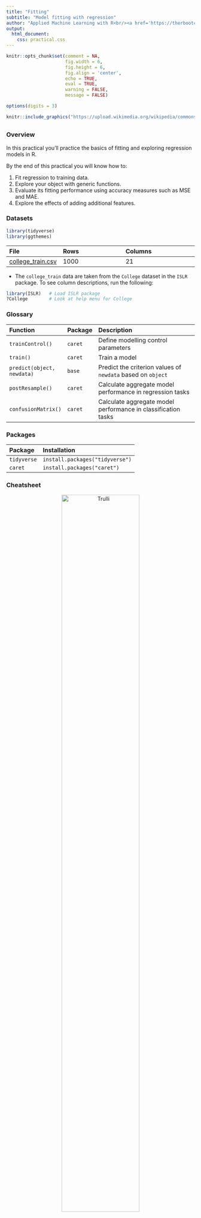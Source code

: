 ```yaml
---
title: "Fitting"
subtitle: "Model fitting with regression"
author: "Applied Machine Learning with R<br/><a href='https://therbootcamp.github.io'>www.therbootcamp.com</a><br/><a href='https://twitter.com/therbootcamp'>@therbootcamp</a>"
output:
  html_document:
    css: practical.css
---
```


```r
knitr::opts_chunk$set(comment = NA, 
                      fig.width = 6, 
                      fig.height = 6,
                      fig.align = 'center',
                      echo = TRUE, 
                      eval = TRUE, 
                      warning = FALSE,
                      message = FALSE)

options(digits = 3)
```

```r
knitr::include_graphics("https://upload.wikimedia.org/wikipedia/commons/thumb/3/3a/Linear_regression.svg/1200px-Linear_regression.svg.png")
```

## {.tabset}

### Overview

In this practical you'll practice the basics of fitting and exploring regression models in R.

By the end of this practical you will know how to:

1. Fit regression to training data.
2. Explore your object with generic functions.
3. Evaluate its fitting performance using accuracy measures such as MSE and MAE.
4. Explore the effects of adding additional features.

### Datasets

```r
library(tidyverse)
library(ggthemes)
```

|File  |Rows | Columns |
|:----|:-----|:------|
|[college_train.csv](https://raw.githubusercontent.com/therbootcamp/appliedML_2019Jan/master/_sessions/_data/college_train.csv)| 1000 | 21|

- The `college_train` data are taken from the `College` dataset in the `ISLR` package. To see column descriptions, run the following:

```r
library(ISLR)   # Load ISLR package
?College        # Look at help menu for College
```

### Glossary

| Function| Package | Description |
|:---|:------|:---------------------------------------------|
| `trainControl()`|`caret`|    Define modelling control parameters| 
| `train()`|`caret`|    Train a model|
| `predict(object, newdata)`|`base`|    Predict the criterion values of `newdata` based on `object`|
| `postResample()`|`caret`|   Calculate aggregate model performance in regression tasks|
| `confusionMatrix()`|`caret`|   Calculate aggregate model performance in classification tasks| 

### Packages

|Package| Installation|
|:------|:------|
|`tidyverse`|`install.packages("tidyverse")`|
|`caret`|`install.packages("caret")`|

### Cheatsheet

<figure>
<center>
<a href="https://github.com/rstudio/cheatsheets/raw/master/caret.pdf">
  <img src="https://www.rstudio.com/wp-content/uploads/2015/01/caret-cheatsheet-200x155@2x.png" alt="Trulli" style="width:70%">
  <figcaption>hhttps://github.com/rstudio/cheatsheets/raw/master/caret.pdf</figcaption></a>
</figure>

### Examples

```r
# Fitting and evaluating a regression model ------------------------------------

# Step 0: Load packages-----------

library(tidyverse)    # Load tidyverse for dplyr and tidyr
library(caret)        # For ML mastery 

# Step 1: Load and Clean, and Explore Training data ----------------------

# I'll use the mpg dataset from the dplyr package in this example
#  no need to load an external dataset

data_train <- read_csv("1_Data/mpg_train.csv")

# Convert all characters to factor
#  Some ML models require factors

data_train <- data_train %>%
  mutate_if(is.character, factor)

# Explore training data

data_train        # Print the dataset
View(data_train)  # Open in a new spreadsheet-like window 
dim(data_train)   # Print dimensions
names(data_train) # Print the names

# Step 2: Define training control parameters -------------

# In this case, I will set method = "none" to fit to 
#  the entire dataset without any fancy methods

train_control <- trainControl(method = "none") 

# Step 3: Train model: -----------------------------
#   Criterion: hwy
#   Features: year, cyl, displ, trans

# Regression

hwy_glm <- train(form = hwy ~ year + cyl + displ + trans,
                 data = data_train,
                 method = "glm",
                 trControl = train_control)

# Look at summary information
summary(hwy_glm)

# Step 4: Access fit ------------------------------

# Save fitted values
glm_fit <- predict(hwy_glm)

# Define data_train$hwy as the true criterion
criterion <- data_train$hwy

# Regression Fitting Accuracy
postResample(pred = glm_fit, 
             obs = criterion)

#     RMSE Rsquared      MAE 
# 3.246182 0.678465 2.501346 

# On average, the model fits are 2.8 away from the true
#  criterion values

# Step 5: Visualise Accuracy -------------------------

# Tidy competition results
accuracy <- tibble(criterion = criterion,
                   Regression = glm_fit) %>%
               gather(model, prediction, -criterion) %>%
  
  # Add error measures
  mutate(se = prediction - criterion,
         ae = abs(prediction - criterion))


# Calculate summaries
accuracy_agg <- accuracy %>%
                  group_by(model) %>%
                  summarise(mae = mean(ae))   # Calculate MAE (mean absolute error)

# Plot A) Scatterplot of criterion versus predictions

ggplot(data = accuracy,
       aes(x = criterion, y = prediction, col = model)) +
  geom_point(alpha = .2) +
  geom_abline(slope = 1, intercept = 0) +
  labs(title = "Predicting mpg$hwy",
       subtitle = "Black line indicates perfect performance")

# Plot B) Violin plot of absolute errors

ggplot(data = accuracy, 
       aes(x = model, y = ae, fill = model)) + 
  geom_violin() + 
  geom_jitter(width = .05, alpha = .2) +
  labs(title = "Distributions of Fitting Absolute Errors",
       subtitle = "Numbers indicate means",
       x = "Model",
       y = "Absolute Error") +
  guides(fill = FALSE) +
  annotate(geom = "label", 
           x = accuracy_agg$model, 
           y = accuracy_agg$mae, 
           label = round(accuracy_agg$mae, 2))
```

# Tasks

## A - Setup

1. Open your `BaselRBootcamp` R project. It should already have the folders `1_Data` and `2_Code`. Make sure that the data file(s) listed in the `Datasets` section above are in your `1_Data` folder

2. Open a new R script. At the top of the script, using comments, write your name and the date. Save it as a new file called `Fitting_practical.R` in the `2_Code` folder.  
3. Using `library()` load the set of packages for this practical listed in the packages section above.

```r
## NAME
## DATE
## Fitting Practical

library(tidyverse)
library(caret)
```

```r
library(tidyverse)
```

4. For this practical, we'll use a dataset of 388 U.S. Colleges.The data is stored in `college_train.csv`. Using the following template, load the dataset into R as `college_train`:

```r
# Load in college_train.csv data as college_train

college_train <- read_csv(file = "1_Data/college_train.csv")
```

```r
college_train <- read_csv(file = "../../1_Data/college_train.csv")
```


5. Take a look at the first few rows of the dataset by printing it to the console.

```r
college_train
```

6. Print the numbers of rows and columns using the `dim()` function

```r
# Print number of rows and columns of college_train

dim(college_train)
```

7. Look at the names of the dataframe with the `names()` function

```r
names(college_train)
```

8. Open the dataset in a new window using `View()`. How does it look?

```r
View(college_train)
```

9. We need to do a little bit of data cleaning before starting. Specifically, we need to convert all character columns to factors: Do this by running the following code:

```r
# Convert character to factor

college_train <- college_train %>%
          mutate_if(is.character, factor)
```

## B - Determine sampling procedure

In `caret`, we always need to define computational nuances of training using the `trainControl()` function. Because we're learning the basics of fitting, we'll set `method = "none"` (Note that you would almost never do this for a real prediction task, you'll see why later!)

```r
# Set training resampling method to "none" to keep everything super simple
#   for demonstration purposes

ctrl_none <- trainControl(method = "none") 
```

# Regression

## C - Fit a regression model

1. Using the code below, fit a regression model predicting graduation rate (`Grad.Rate`) as a function of one feature `PhD`, the percent of faculty with PhDs). Save the result as an object `Grad.Rate_glm`

```r
# Grad.Rate_glm: Regression Model
#   Criterion: Grad.Rate
#   Features: PhD

Grad.Rate_glm <- train(form = Grad.Rate ~ PhD,
                       data = college_train,
                       method = "glm",
                       trControl = ctrl_none)
```


2. Explore the model using the `summary()` function.

```r
# Show summary information from the regression model

summary(Grad.Rate_glm)
```

3. Look at the results, how do you interpret the regression coefficients? What is the general relationship between PhD and graduation rates? Does this make sense?

```r
# For every increase of one in PhD (the percent of faculty with a PhD), the expected graduation rate increases by 0.33
```

4. Now it's time to save the model fits! Do this by running the following code to save the fitted values as `glm_fit`

```r
# Get fitted values from the model and save as glm_fit

glm_fit <- predict(Grad.Rate_glm)
```

5. Print your `glm_fit` object - what are these values? Do they look reasonable? That is, are they in the range of what you expect the criterion to be?

```r
# Print glm_fit

glm_fit
```

```r
# Yes, values appear to be within 40 and 80, which is what we expect from the truth population.
```

## D - Evaluate accuracy

1. Now it's time to compare your model fits to the true values, we'll start by defining the vector `criterion` as the graduation rates.

```r
# Define criterion as Grad.Rate

criterion <- college_train$Grad.Rate
```

2. Let's quantify our model's fitting results. To do this, we'll use the `postResample()` function, with the fitted values as the prediction, and the criterion as the observed values:

```r
# Regression Fitting Accuracy

postResample(pred = glm_fit,   # Fitted values 
             obs = criterion)  # criterion values
```

3. You'll see three values here, the easiest to understand is MAE which stands for "Mean Absolute Error" -- in other words, "on average how far are the predictions from the true values?" A value of 0 means perfect prediction, so small values are good! How do you interpret these results?

```r
# On average, the model fits are 12.8633 away from the true values.
#  Whether this is 'good' or not depends on you :)
```

4. Now we're ready to do some plotting. But first, we need to re-organise the data a bit. We'll create two dataframes
  - `accuracy`: Raw absolute errors
  - `accuracy_agg` Aggregate (i.e.; mean) absolute errors

```r
# accuracy: a dataframe of raw absolute errors
accuracy <- tibble(criterion = criterion,
                   Regression = glm_fit) %>%
                gather(model, prediction, -criterion) %>%
  
  # Add error measures
  mutate(ae = abs(prediction - criterion))

# accuracy_agg: Dataframe of aggregate errors
accuracy_agg <- accuracy %>%
                  group_by(model) %>%
                  summarise(mae = mean(ae))   # Calculate MAE (mean absolute error)
```

5. Print the `accuracy` and `accuracy_agg` objects to see how they look.


```r
accuracy %>% head() # Just printing the first few rows

accuracy_agg
```

6. Using the code below, create a scatterplot showing the relationship between the true criterion values and the model fits

```r
# Plot A) Scatterplot of criterion versus predictions

ggplot(data = accuracy,
       aes(x = criterion, y = prediction)) +
  geom_point(alpha = .2) +
  geom_abline(slope = 1, intercept = 0) +
  labs(title = "Regression: One Feature",
       subtitle = "Line indicates perfect performance",
       x = "True Graduation Rates",
       y = "Fitted Graduation Rates") +
  xlim(0, 120) + 
  ylim(0, 120)
```

7. Look at the plot, how do you interpret this? Do you think the model did well or not in fitting graduation rates?

```r
# No the model is not great, values do not fall very closely to the black diagonal line.
```

8. Let's create a new violin plot showing the distribution of absolute errors of the model:

```r
# Plot B) Violin plot of absolute errors

ggplot(data = accuracy, 
       aes(x = model, y = ae, fill = model)) + 
  geom_violin() + 
  geom_jitter(width = .05, alpha = .2) +
  labs(title = "Distributions of Fitting Absolute Errors",
       subtitle = "Numbers indicate means",
       x = "Model",
       y = "Absolute Error") +
  guides(fill = FALSE) +
  annotate(geom = "label", 
           x = accuracy_agg$model, 
           y = accuracy_agg$mae, 
           label = round(accuracy_agg$mae, 2))
```

9. What does the plot show you about the model fits? On average, how far away were the model fits from the true values?

```r
# On average, the model fits are 12.86 away from the true criterion values.
#  However, there is also quite a bit of variability
```


## F - Add more features

So far we have only used one feature (`PhD`), to predict `Grad.Rate`. Let's try again, but now we'll use a total of four features:

- `PhD`: The percent of faculty with a PhD
- `Room.Board`: Room and board costs
- `Terminal`: Percent of faculty with a terminal degree
- `S.F.Ratio`: Student to faculty ratio

1. Using the same steps as above, create a regression model `Grad.Rate_glm` which predicts `Grad.Rate` using all 4 features (you can also call it something else if you want to save your original model!).


```r
# Grad.Rate_glm: Regression Model
#   Criterion: Grad.Rate
#   Features: PhD, Room.Board, Terminal, S.F.Ratio

Grad.Rate_glm <- train(form = Grad.Rate ~ PhD + Room.Board + Terminal + S.F.Ratio,
                       data = college_train,
                       method = "glm",
                       trControl = ctrl_none)
```

2. Explore your model using `summary()`, which features seem to be important?

```r
summary(Grad.Rate_glm)
```

3. By comparing the model fits to the true criterion values using a combination of `predict()` and `postResample()` calculate the Mean Absolute Error (MAE) of your new model that uses 4 features. How does this compare to your previous model that only used 1 feature?

```r
# Save new model fits
glm_fit <- predict(Grad.Rate_glm)

# New model fitting accuracy

postResample(pred = glm_fit,   # Fitted values 
             obs = criterion)  # criterion values
```

```r
# The new MAE value is 11.779, it's better (smaller) than the previous model, but still not great (in my opinion)
```

4. (Optional). Create a scatter plot showing the relationship between your new model fits and the true values. How does this plot compare to your previous one?

```r
# accuracy: a dataframe of raw absolute errors
accuracy <- tibble(criterion = criterion,
                   Regression = glm_fit) %>%
                gather(model, prediction, -criterion) %>%
  
  # Add error measures
  mutate(ae = abs(prediction - criterion))

# accuracy_agg: Dataframe of aggregate errors
accuracy_agg <- accuracy %>%
                  group_by(model) %>%
                  summarise(mae = mean(ae))   # Calculate MAE (mean absolute error)

# Plot A) Scatterplot of criterion versus predictions

ggplot(data = accuracy,
       aes(x = criterion, y = prediction)) +
  geom_point(alpha = .2) +
  geom_abline(slope = 1, intercept = 0) +
  labs(title = "Regression: Four Features",
       subtitle = "Line indicates perfect performance",
       x = "True Graduation Rates",
       y = "Fitted Graduation Rates") +
  xlim(0, 120) + 
  ylim(0, 120)
```

5. (Optional). Create a violin plot showing the distribution of absolute errors. How does this compare to your previous one?

```r
# Plot B) Violin plot of absolute errors

ggplot(data = accuracy, 
       aes(x = model, y = ae, fill = model)) + 
  geom_violin() + 
  geom_jitter(width = .05, alpha = .2) +
  labs(title = "Distributions of Fitting Absolute Errors",
       subtitle = "Numbers indicate means",
       x = "Model",
       y = "Absolute Error") +
  guides(fill = FALSE) +
  annotate(geom = "label", 
           x = accuracy_agg$model, 
           y = accuracy_agg$mae, 
           label = round(accuracy_agg$mae, 2))
```

## F - Use (almost) all features

Alright now it's time to use all features available!

1. Using the same steps as above, create a regression model `glm_fit` which predicts `Grad.Rate` using *all* features in the dataset.

```r
Grad.Rate_glm <- train(form = Grad.Rate ~ .,
                       data = college_train,
                       method = "glm",
                       trControl = ctrl_none)
```

2. Explore your model using `summary()`, which features seem to be important?

```r
summary(Grad.Rate_glm)


```

3. What is the Mean Absolute Error (MAE) of your new model that uses 17 features? How does this compare to your previous model that only used 1 feature?

4. (Optional). Create a scatter plot showing the relationship between your new model fits and the true values. How does this plot compare to your previous one?

5. (Optional). Create a violin plot showing the distribution of absolute errors. How does this compare to your previous one?

# Classification

## G - Make sure your criterion is a factor!

Now it's time to do a classification task! Recall that in a classification task, we are predicting a category, not a continuous number. In this task, we'll predict whether or not a college is Private or Public, this is stored as the variable `college_train$Private`

1. In order to do classification training with `caret`, all you need to do is make sure that the criterion is coded as a factor. To test whether is coded as a factor, you can look at its class as follows:

```r
# Look at the class of the variable Private, should be a factor!

class(college_train$Private)
```

2. Now, we'll save the Private column as a new object called `criterion`

```r
# Define criterion as college_train$Private

criterion <- college_train$Private
```

## H - Fit a classification model

1. Using `train()`, create `Private_glm`, a regression model predicting the variable `Private`

```r
# Fit regression model predicting private
Private_glm <- train(form = Private ~ .,
                     data = college_train,
                     method = "glm",
                     trControl = ctrl_none)
```

2. Explore the model using the `summary()` function.

```r
# Show summary information from the regression model

summary(Private_glm)
```

3. Look at the results, how do you interpret the regression coefficients? Which features seem important in predicting whether a school is private or not?

## I - Access classification model accuracy

1. Now it's time to save the model fits! Do this by running the following code to save the fitted values as `glm_fit`

```r
# Get fitted values

glm_fit <- predict(Private_glm)
```

2. Print your `glm_fit` object - what are these values? Do they look reasonable?

```r
# Print glm_fit

glm_fit
```

3. Now it's time to calculate model accuracy, to do this, we will use a new function called `confusionMatrix()`. This function compares model predictions to a 'reference' (in our case, the criterion, and returns several summary statistics). In the code below, we'll use `glm_fit` as the model predictions, and our already defined `criterion` vector as the reference (aka, truth)

```r
# Show accuracy of glm_fit versus the true values

confusionMatrix(data = glm_fit,        # This is the prediction!
                reference = criterion) # This is the truth!
```

4. Look at the results, what is the overall accuracy of the model? How do you interpret this?

5. What is the sensitivity? How do you interpret this number?

6. What is the specificity? How do you interpret this number?

7. To visualize the accuracy of your classification models, use the following code to create a bar plot:

```r
# Get overall accuracy from regression model
glm_accuracy <- confusionMatrix(data =  glm_fit,  
                                reference = criterion)$overall[1]

# Combine results into one table
accuracy <- tibble(Regression = glm_accuracy) %>%
              gather(model, accuracy)


# Plot the results!
ggplot(accuracy, aes(x = model, y = accuracy, fill = model)) + 
  geom_bar(stat = "identity") +
  labs(title = "Is a college private or public?",
       subtitle = "Fitting classification accuracy",
       y = "Overall Accuracy") +
  ylim(c(0, 1)) +
  annotate(geom = "label", 
           x = accuracy$model, 
           y = accuracy$accuracy, 
           label = round(accuracy$accuracy, 2))
```

## Z - Challenges

1. Conduct a regression analysis predicting the percent of alumni who donate to the college (`perc_alumni`). How good can your regression model fit this criterion? Which variables seem to be important in predicting it?

2. Conduct a classification analysis predicting whether or not a school is 'hot' -- where a 'hot' school is one that receives at least 10,000 applications (Hint: use the code below to create the `hot` variable).

```r
# Add a new factor criterion 'hot' which indicates whether or not a schol receives at least 10,000 applications

college_train <- college_train %>%
  mutate(hot = factor(Apps >= 10000))
```

3. Did you notice anything strange in your model when doing the previous task? If you used all available predictors you will have gotten a warning that your model did not converge. That can happen if the maximum number of iterations (glm uses an iterative procedure when fitting the model) is reached. The default is a maximum of 25 iterations, see `?glm.control`. To fix it just add the following code in your `train()` function `control = list(maxit = 75)`, and run it again.

4. Now the model should have converged, but there is still another warning occurring: `glm.fit: fitted probabilities numerically 0 or 1 occurred`. This can happen if very strong predictors occur in the dataset (see [Venables & Ripley, 2002](http://www.bagualu.net/wordpress/wp-content/uploads/2015/10/Modern_Applied_Statistics_With_S.pdf), p. 197). If you added all predictors (except again the college names), then this problem occurs because the `Apps` variable, used to create the criterion, was also part of the predictors (plus some other variables that highly correlate with `Apps`). Check the variable correlations (the code below will give you a matrix of bivariate correlations).

```r
# get correlation matrix of numeric variables

cor(college_train[,sapply(college_train, is.numeric)])
```


5. Now fit the model again but only select variables that are not directly related to the number of applications (here several solutions are possible, there is nor clear cut criterion about which variables to include and which to discard).

```r
Private_glm <- train(form = hot ~. - college_name - Apps -Enroll -Accept - F_Undergrad,
                     data = college_train,
                     method = "glm",
                     trControl = ctrl_none,
                     control = list(maxit = 75))
```



